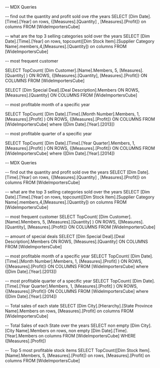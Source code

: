 
-- MDX Queries

-- find out the quantity and profit sold ove rthe years
SELECT 
[Dim Date].[Time].[Year] on rows,
{[Measures].[Quantity] , [Measures].[Profit]} on columns
FROM [WideImportersCube]

-- what are the top 3 selling categories sold over the years
SELECT 
[Dim Date].[Time].[Year] on rows,
topcount([Dim Stock Item].[Supplier Category Name].members,4,[Measures].[Quantity]) on columns
FROM [WideImportersCube]

-- most frequent customer

SELECT 
  TopCount(
    [Dim Customer].[Name].Members, 
    5, 
    [Measures].[Quantity]
  ) ON ROWS,
  {[Measures].[Quantity], [Measures].[Profit]} ON COLUMNS
FROM [WideImportersCube]


SELECT 
  [Dim Special Deal].[Deal Description].Members ON ROWS,
  [Measures].[Quantity] ON COLUMNS
FROM [WideImportersCube]

-- most profitable month of a specific year

SELECT 
  TopCount(
    [Dim Date].[Time].[Month Number].Members,
    1,
    [Measures].[Profit]
  ) ON ROWS,
  {[Measures].[Profit]} ON COLUMNS
FROM [WideImportersCube]
where ([Dim Date].[Year].[2013])

-- most profitable quarter of a specific year

SELECT 
  TopCount(
    [Dim Date].[Time].[Year Quarter].Members,
    1,
    [Measures].[Profit]
  ) ON ROWS,
  {[Measures].[Profit]} ON COLUMNS
FROM [WideImportersCube]
where ([Dim Date].[Year].[2014])


-- MDX Queries

-- find out the quantity and profit sold ove the years
SELECT 
[Dim Date].[Time].[Year] on rows,
{[Measures].[Quantity] , [Measures].[Profit]} on columns
FROM [WideImportersCube]

-- what are the top 3 selling categories sold over the years
SELECT 
[Dim Date].[Time].[Year] on rows,
topcount([Dim Stock Item].[Supplier Category Name].members,4,[Measures].[Quantity]) on columns
FROM [WideImportersCube]

-- most frequent customer
SELECT 
  TopCount(
    [Dim Customer].[Name].Members, 
    5, 
    [Measures].[Quantity]
  ) ON ROWS,
  {[Measures].[Quantity], [Measures].[Profit]} ON COLUMNS
FROM [WideImportersCube]

-- amount of special deals
SELECT 
  [Dim Special Deal].[Deal Description].Members ON ROWS,
  [Measures].[Quantity] ON COLUMNS
FROM [WideImportersCube]

-- most profitable month of a specific year
SELECT 
  TopCount(
    [Dim Date].[Time].[Month Number].Members,
    1,
    [Measures].[Profit]
  ) ON ROWS,
  {[Measures].[Profit]} ON COLUMNS
FROM [WideImportersCube]
where ([Dim Date].[Year].[2013])

-- most profitable quarter of a specific year
SELECT 
  TopCount(
    [Dim Date].[Time].[Year Quarter].Members,
    1,
    [Measures].[Profit]
  ) ON ROWS,
  {[Measures].[Profit]} ON COLUMNS
FROM [WideImportersCube]
where ([Dim Date].[Year].[2014])

-- Total sales of each state 
SELECT 
  [Dim City].[Hierarchy].[State Province Name].Members on rows,
  [Measures].[Profit] on columns
FROM [WideImportersCube]

-- Total Sales of each State over the years
SELECT 
  non empty [Dim City].[City Name].Members on rows,
  non empty [Dim Date].[Time].[Year].Members on columns
FROM [WideImportersCube]
WHERE ([Measures].[Profit])

-- Top 5 most profitable stock items
SELECT 
  TopCount([Dim Stock Item].[Name].Members, 5, [Measures].[Profit]) on rows,
  [Measures].[Profit] on columns
FROM [WideImportersCube]

